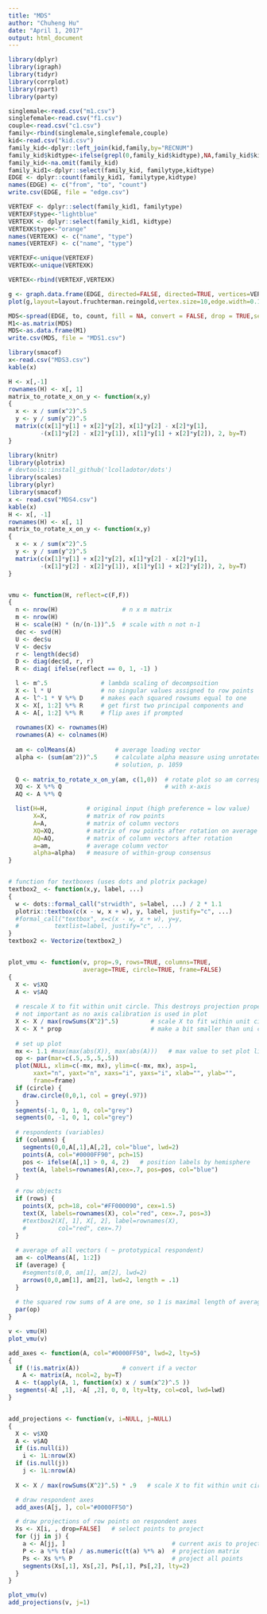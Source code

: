 ```yaml
---
title: "MDS"
author: "Chuheng Hu"
date: "April 1, 2017"
output: html_document
---
```


```r
library(dplyr)
library(igraph)
library(tidyr)
library(corrplot)
library(rpart)
library(party)
```

```r
singlemale<-read.csv("m1.csv")
singlefemale<-read.csv("f1.csv")
couple<-read.csv("c1.csv")
family<-rbind(singlemale,singlefemale,couple)
kid<-read.csv("kid.csv")
family_kid<-dplyr::left_join(kid,family,by="RECNUM")
family_kid$kidtype<-ifelse(grepl(0,family_kid$kidtype),NA,family_kid$kidtype)
family_kid<-na.omit(family_kid)
family_kid1<-dplyr::select(family_kid, familytype,kidtype)
EDGE <- dplyr::count(family_kid1, familytype,kidtype)
names(EDGE) <- c("from", "to", "count")
write.csv(EDGE, file = "edge.csv")

VERTEXF <- dplyr::select(family_kid1, familytype)
VERTEXF$type<-"lightblue"
VERTEXK <- dplyr::select(family_kid1, kidtype)
VERTEXK$type<-"orange"
names(VERTEXK) <- c("name", "type")
names(VERTEXF) <- c("name", "type")

VERTEXF<-unique(VERTEXF)
VERTEXK<-unique(VERTEXK)

VERTEX<-rbind(VERTEXF,VERTEXK)

```



```r

g <- graph.data.frame(EDGE, directed=FALSE, directed=TRUE, vertices=VERTEX)
plot(g,layout=layout.fruchterman.reingold,vertex.size=10,edge.width=0.1*EDGE$count,edge.arrow.size=0.6,vertex.color=VERTEX$type)

```

```r
MDS<-spread(EDGE, to, count, fill = NA, convert = FALSE, drop = TRUE,sep= NULL)
M1<-as.matrix(MDS)
MDS<-as.data.frame(M1)
write.csv(MDS, file = "MDS1.csv")

```


```r
library(smacof)
x<-read.csv("MDS3.csv")
kable(x)

H <- x[,-1]
rownames(H) <- x[, 1]
matrix_to_rotate_x_on_y <- function(x,y) 
{
  x <- x / sum(x^2)^.5
  y <- y / sum(y^2)^.5
  matrix(c(x[1]*y[1] + x[2]*y[2], x[1]*y[2] - x[2]*y[1],
         -(x[1]*y[2] - x[2]*y[1]), x[1]*y[1] + x[2]*y[2]), 2, by=T)
}

```



```r
library(knitr)
library(plotrix)
# devtools::install_github('lcolladotor/dots')
library(scales)
library(plyr)
library(smacof)
x <- read.csv("MDS4.csv")
kable(x)
H <- x[, -1]
rownames(H) <- x[, 1]
matrix_to_rotate_x_on_y <- function(x,y) 
{
  x <- x / sum(x^2)^.5
  y <- y / sum(y^2)^.5
  matrix(c(x[1]*y[1] + x[2]*y[2], x[1]*y[2] - x[2]*y[1],
         -(x[1]*y[2] - x[2]*y[1]), x[1]*y[1] + x[2]*y[2]), 2, by=T)
}


vmu <- function(H, reflect=c(F,F))
{
  n <- nrow(H)                  # n x m matrix
  m <- nrow(H)
  H <- scale(H) * (n/(n-1))^.5  # scale with n not n-1
  dec <- svd(H)
  U <- dec$u
  V <- dec$v
  r <- length(dec$d)  
  D <- diag(dec$d, r, r)
  R <- diag( ifelse(reflect == 0, 1, -1) )

  l <- m^.5               # lambda scaling of decompsoition
  X <- l * U              # no singular values assigned to row points
  A <- l^-1 * V %*% D     # makes each squared rowsums equal to one
  X <- X[, 1:2] %*% R     # get first two principal components and 
  A <- A[, 1:2] %*% R     # flip axes if prompted
  
  rownames(X) <- rownames(H) 
  rownames(A) <- colnames(H)
  
  am <- colMeans(A)           # average loading vector
  alpha <- (sum(am^2))^.5     # calculate alpha measure using unrotated 
                              # solution, p. 1059
  
  Q <- matrix_to_rotate_x_on_y(am, c(1,0))  # rotate plot so am corresponds
  XQ <- X %*% Q                             # with x-axis
  AQ <- A %*% Q 

  list(H=H,           # original input (high preference = low value)
       X=X,           # matrix of row points
       A=A,           # matrix of column vectors
       XQ=XQ,         # matrix of row points after rotation on average column vector
       AQ=AQ,         # matrix of column vectors after rotation
       a=am,          # average column vector
       alpha=alpha)   # measure of within-group consensus             
}


# function for textboxes (uses dots and plotrix package)
textbox2_ <- function(x,y, label, ...)
{
  w <- dots::formal_call("strwidth", s=label, ...) / 2 * 1.1
  plotrix::textbox(c(x - w, x + w), y, label, justify="c", ...)
  #formal_call("textbox", x=c(x - w, x + w), y=y, 
  #          textlist=label, justify="c", ...)
}
textbox2 <- Vectorize(textbox2_)


plot_vmu <- function(v, prop=.9, rows=TRUE, columns=TRUE, 
                     average=TRUE, circle=TRUE, frame=FALSE) 
{
  X <- v$XQ
  A <- v$AQ
  
  # rescale X to fit within unit circle. This destroys projection property but 
  # not important as no axis calibration is used in plot
  X <- X / max(rowSums(X^2)^.5)         # scale X to fit within unit circle
  X <- X * prop                         # make a bit smaller than uni circle   
  
  # set up plot
  mx <- 1.1 #max(max(abs(X)), max(abs(A)))   # max value to set plot limits
  op <- par(mar=c(.5,.5,.5,.5))
  plot(NULL, xlim=c(-mx, mx), ylim=c(-mx, mx), asp=1, 
       xaxt="n", yaxt="n", xaxs="i", yaxs="i", xlab="", ylab="",
       frame=frame)
  if (circle) {
    draw.circle(0,0,1, col = grey(.97))
  }
  segments(-1, 0, 1, 0, col="grey")
  segments(0, -1, 0, 1, col="grey")
    
  # respondents (variables)
  if (columns) {
    segments(0,0,A[,1],A[,2], col="blue", lwd=2)
    points(A, col="#0000FF90", pch=15)
    pos <- ifelse(A[,1] > 0, 4, 2)   # position labels by hemisphere
    text(A, labels=rownames(A),cex=.7, pos=pos, col="blue")    
  }

  # row objects
  if (rows) {
    points(X, pch=18, col="#FF000090", cex=1.5)
    text(X, labels=rownames(X), col="red", cex=.7, pos=3) 
    #textbox2(X[, 1], X[, 2], label=rownames(X), 
    #         col="red", cex=.7)
  }
  
  # average of all vectors ( ~ prototypical respondent)
  am <- colMeans(A[, 1:2])  
  if (average) {
    #segments(0,0, am[1], am[2], lwd=2) 
    arrows(0,0,am[1], am[2], lwd=2, length = .1)
  }
  
  # the squared row sums of A are one, so 1 is maximal length of average 
  par(op)
}
```

```r
v <- vmu(H)
plot_vmu(v)
```

```r
add_axes <- function(A, col="#0000FF50", lwd=2, lty=5)
{
  if (!is.matrix(A))            # convert if a vector
    A <- matrix(A, ncol=2, by=T)     
  A <- t(apply(A, 1, function(x) x / sum(x^2)^.5 ))
  segments(-A[ ,1], -A[ ,2], 0, 0, lty=lty, col=col, lwd=lwd)
}


add_projections <- function(v, i=NULL, j=NULL)
{
  X <- v$XQ
  A <- v$AQ
  if (is.null(i)) 
    i <- 1L:nrow(X)    
  if (is.null(j))
    j <- 1L:nrow(A)
  
  X <- X / max(rowSums(X^2)^.5) * .9   # scale X to fit within unit circle

  # draw respondent axes
  add_axes(A[j, ], col="#0000FF50")

  # draw projections of row points on respondent axes
  Xs <- X[i, , drop=FALSE]   # select points to project
  for (jj in j) {
    a <- A[jj, ]                              # current axis to project on
    P <- a %*% t(a) / as.numeric(t(a) %*% a)  # projection matrix
    Ps <- Xs %*% P                            # project all points
    segments(Xs[,1], Xs[,2], Ps[,1], Ps[,2], lty=2)    
  }
}
```

```r
plot_vmu(v)
add_projections(v, j=1)
```

